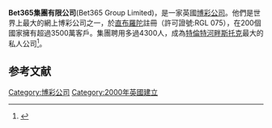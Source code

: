 {{Notability Unreferenced|time=2022-03-10T12:04:55+00:00}}
{{Infobox company
| name             = Bet365 Group Limited
| logo             = [[Image:Bet365_Logo.svg|250px]]
| type             = [[私人公司|私人公司]]
| genre            =
| fate             =
| predecessor      =
| successor        =
| foundation       = 2000
| founder          = [[Denise_Coates|Denise Coates]]
| defunct          =
| location_city    = [[特倫特河畔斯托克|特倫特河畔斯托克]]
| location_country = 英格蘭
| location         =
| locations        =
| area_served      = 英國
| key_people       =
| industry         = [[網上博彩|網上博彩]]
| products         =
| services         = 網上[[體育博彩|體育博彩]]及遊戲
| market cap       =
| revenue          = £1.5 Billion (2015)
| operating_income =
| net_income       =
| aum              =
| assets           =
| equity           =
| owner            = [[Denise_Coates|Denise Coates]]、[[John_Coates_(businessman)|John Coates]]、[[Peter_Coates|Peter Coates]]
| num_employees    = 3500+
| parent           =
| divisions        =
| subsid           =
|url = {{URL|http://www.bet365.com/|Bet365.com}}
| footnotes        =
| intl             =
| website          = www.bet365.com
}}

'''Bet365集團有限公司'''(Bet365 Group Limited)，是一家英國[[博彩公司|博彩公司]]。他們是世界上最大的網上博彩公司之一，於[[直布羅陀|直布羅陀]]註冊（許可證號:RGL 075），在200個國家擁有超過3500萬客戶。集團聘用多過4300人，成為[[特倫特河畔斯托克|特倫特河畔斯托克]]最大的私人公司<ref name="guardian">{{cite news |url=http://www.guardian.co.uk/uk/2012/jun/08/denise-coates-woman-bet365-gambling |title=Denise Coates: the hidden 24/7 woman behind Bet365 |accessdate=2 July 2012 |location=London |work=The Guardian |first=Simon |last=Bowers |date=8 June 2012 |archive-date=2013-06-27 |archive-url=https://web.archive.org/web/20130627230221/http://www.guardian.co.uk/uk/2012/jun/08/denise-coates-woman-bet365-gambling |dead-url=no }}</ref>。

==参考文献==
{{reflist}}

[[Category:博彩公司|Category:博彩公司]]
[[Category:2000年英國建立|Category:2000年英國建立]]